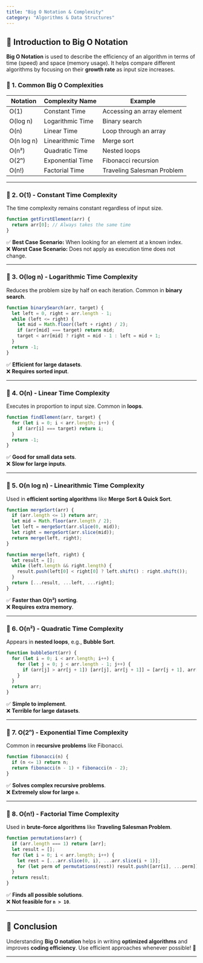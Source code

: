 ```yaml
---
title: "Big O Notation & Complexity"
category: "Algorithms & Data Structures"
---
```


## 📌 Introduction to Big O Notation

**Big O Notation** is used to describe the efficiency of an algorithm in terms of time (speed) and space (memory usage). It helps compare different algorithms by focusing on their **growth rate** as input size increases.

### 🔹 1. Common Big O Complexities

| Notation | Complexity Name     | Example            |
|----------|--------------------|--------------------|
| O(1)     | Constant Time      | Accessing an array element |
| O(log n) | Logarithmic Time   | Binary search      |
| O(n)     | Linear Time        | Loop through an array |
| O(n log n) | Linearithmic Time | Merge sort        |
| O(n²)    | Quadratic Time     | Nested loops      |
| O(2ⁿ)    | Exponential Time   | Fibonacci recursion |
| O(n!)    | Factorial Time     | Traveling Salesman Problem |

---

### 🔹 2. O(1) - Constant Time Complexity

The time complexity remains constant regardless of input size.

```javascript
function getFirstElement(arr) {
  return arr[0]; // Always takes the same time
}
```

✅ **Best Case Scenario:** When looking for an element at a known index.  
❌ **Worst Case Scenario:** Does not apply as execution time does not change.

---

### 🔹 3. O(log n) - Logarithmic Time Complexity

Reduces the problem size by half on each iteration. Common in **binary search**.

```javascript
function binarySearch(arr, target) {
  let left = 0, right = arr.length - 1;
  while (left <= right) {
    let mid = Math.floor((left + right) / 2);
    if (arr[mid] === target) return mid;
    target < arr[mid] ? right = mid - 1 : left = mid + 1;
  }
  return -1;
}
```

✅ **Efficient for large datasets**.  
❌ **Requires sorted input**.

---

### 🔹 4. O(n) - Linear Time Complexity

Executes in proportion to input size. Common in **loops**.

```javascript
function findElement(arr, target) {
  for (let i = 0; i < arr.length; i++) {
    if (arr[i] === target) return i;
  }
  return -1;
}
```

✅ **Good for small data sets**.  
❌ **Slow for large inputs**.

---

### 🔹 5. O(n log n) - Linearithmic Time Complexity

Used in **efficient sorting algorithms** like **Merge Sort & Quick Sort**.

```javascript
function mergeSort(arr) {
  if (arr.length <= 1) return arr;
  let mid = Math.floor(arr.length / 2);
  let left = mergeSort(arr.slice(0, mid));
  let right = mergeSort(arr.slice(mid));
  return merge(left, right);
}

function merge(left, right) {
  let result = [];
  while (left.length && right.length) {
    result.push(left[0] < right[0] ? left.shift() : right.shift());
  }
  return [...result, ...left, ...right];
}
```

✅ **Faster than O(n²) sorting**.  
❌ **Requires extra memory**.

---

### 🔹 6. O(n²) - Quadratic Time Complexity

Appears in **nested loops**, e.g., **Bubble Sort**.

```javascript
function bubbleSort(arr) {
  for (let i = 0; i < arr.length; i++) {
    for (let j = 0; j < arr.length - 1; j++) {
      if (arr[j] > arr[j + 1]) [arr[j], arr[j + 1]] = [arr[j + 1], arr[j]];
    }
  }
  return arr;
}
```

✅ **Simple to implement**.  
❌ **Terrible for large datasets**.

---

### 🔹 7. O(2ⁿ) - Exponential Time Complexity

Common in **recursive problems** like Fibonacci.

```javascript
function fibonacci(n) {
  if (n <= 1) return n;
  return fibonacci(n - 1) + fibonacci(n - 2);
}
```

✅ **Solves complex recursive problems**.  
❌ **Extremely slow for large `n`**.

---

### 🔹 8. O(n!) - Factorial Time Complexity

Used in **brute-force algorithms** like **Traveling Salesman Problem**.

```javascript
function permutations(arr) {
  if (arr.length === 1) return [arr];
  let result = [];
  for (let i = 0; i < arr.length; i++) {
    let rest = [...arr.slice(0, i), ...arr.slice(i + 1)];
    for (let perm of permutations(rest)) result.push([arr[i], ...perm]);
  }
  return result;
}
```

✅ **Finds all possible solutions**.  
❌ **Not feasible for `n > 10`**.

---

## 📌 Conclusion

Understanding **Big O notation** helps in writing **optimized algorithms** and improves **coding efficiency**. Use efficient approaches whenever possible! 🚀

---
